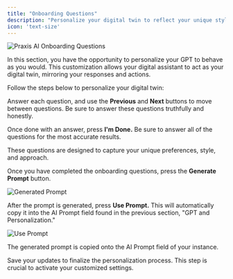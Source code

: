 ```yaml
---
title: "Onboarding Questions"
description: "Personalize your digital twin to reflect your unique style and preferences."
icon: 'text-size'
---
```


![Praxis AI Onboarding Questions](/images/guides/onboarding/onboard-questions.webp)

In this section, you have the opportunity to personalize your GPT to behave as you would. This customization allows your digital assistant to act as your digital twin, mirroring your responses and actions.

Follow the steps below to personalize your digital twin:

Answer each question, and use the **Previous** and **Next** buttons to move between questions. Be sure to answer these questions truthfully and honestly.

Once done with an answer, press **I'm Done.** Be sure to answer all of the questions for the most accurate results.

These questions are designed to capture your unique preferences, style, and approach.

Once you have completed the onboarding questions, press the **Generate Prompt** button.

![Generated Prompt](/images/guides/onboarding/onboard-questions-gen-prompt.webp)


After the prompt is generated, press **Use Prompt.** This will automatically copy it into the AI Prompt field found in the previous section, "GPT and Personalization."

![Use Prompt](/images/guides/onboarding/onboard-questions-use-prompt.webp)


The generated prompt is copied onto the AI Prompt field of your instance.

Save your updates to finalize the personalization process. This step is crucial to activate your customized settings.

